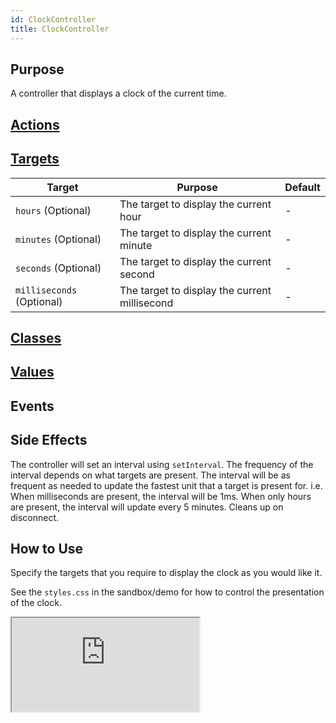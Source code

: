 ```yaml
---
id: ClockController
title: ClockController
---
```




## Purpose

A controller that displays a clock of the current time.


## [Actions](https://stimulus.hotwire.dev/reference/actions)
<NoActions/>


## [Targets](https://stimulus.hotwire.dev/reference/targets)

| Target | Purpose | Default |
| --- | --- | --- |
| `hours` (Optional) | The target to display the current hour | - |
| `minutes` (Optional) | The target to display the current minute | - |
| `seconds` (Optional) | The target to display the current second | - |
| `milliseconds` (Optional) | The target to display the current millisecond | - |


## [Classes](https://stimulus.hotwire.dev/reference/classes)
<NoClasses/>


## [Values](https://stimulus.hotwire.dev/reference/values)
<NoValues/>

## Events
<NoEvents/>

## Side Effects

The controller will set an interval using `setInterval`.
The frequency of the interval depends on what targets are present. The interval will be as frequent as needed to update the fastest unit that a target is present for. i.e. When milliseconds are present, the interval will be 1ms. When only hours are present, the interval will update every 5 minutes.
Cleans up on disconnect.

## How to Use

Specify the targets that you require to display the clock as you would like it.

See the `styles.css` in the sandbox/demo for how to control the presentation of the clock.

<iframe
  src="https:///stimulus-library.netlify.appcontrollers/clock_controller.html"
  style={{width: "100%", height: "500px", border: "0", borderRadius: "4px", overflow: "hidden"}}
  sandbox="allow-forms allow-modals allow-popups allow-presentation allow-same-origin allow-scripts"
/>


